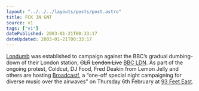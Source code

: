 ```yaml
---
layout: "../../../layouts/posts/post.astro"
title: FCK JN GNT
source: v1
tags: ["v1"]
datePublished: 2003-01-21T00:33:17
dateUpdated: 2003-01-21T00:33:17
---
```


[Londumb][1] was established to campaign against the BBC&#8217;s gradual dumbing-down of their London station, <del>GLR</del> <del>London Live</del> [BBC LDN][2]. As part of the ongoing protest, Coldcut, DJ Food, Fred Deakin from Lemon Jelly and others are hosting [Broadcast!][3], a &#8220;one-off special night campaigning for diverse music over the airwaves&#8221; on Thursday 6th February at [93 Feet East][4].

[1]: http://www.londumb.co.uk/
[2]: http://www.bbc.co.uk/london/ "BBCi: London - have they spent so much money on terrible chat shows that they can't afford any music (or, in fact, vowels)?"
[3]: http://www.londumb.co.uk/nws11n.html "Londumb Live: Broadcast!"
[4]: http://www.93feeteast.co.uk/ "93 Feet East, Brick Lane"
